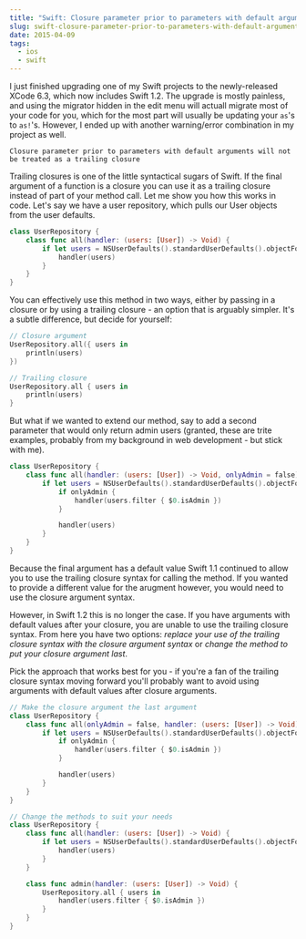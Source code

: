 ```yaml
---
title: "Swift: Closure parameter prior to parameters with default arguments will not be treated as a trailing closure"
slug: swift-closure-parameter-prior-to-parameters-with-default-arguments-will-not-be-treated-as-a-trailing-closure
date: 2015-04-09
tags:
  - ios
  - swift
---
```


I just finished upgrading one of my Swift projects to the newly-released XCode 6.3, which now includes Swift 1.2. The upgrade is mostly painless, and using the migrator hidden in the edit menu will actuall migrate most of your code for you, which for the most part will usually be updating your `as`'s to `as!`'s. However, I ended up with another warning/error combination in my project as well.

```
Closure parameter prior to parameters with default arguments will not be treated as a trailing closure
```

Trailing closures is one of the little syntactical sugars of Swift. If the final argument of a function is a closure you can use it as a trailing closure instead of part of your method call. Let me show you how this works in code. Let's say we have a user repository, which pulls our User objects from the user defaults.

```swift
class UserRepository {
    class func all(handler: (users: [User]) -> Void) {
        if let users = NSUserDefaults().standardUserDefaults().objectForKey("users") as? [User] {
            handler(users)
        }
    }
}
```

You can effectively use this method in two ways, either by passing in a closure or by using a trailing closure - an option that is arguably simpler. It's a subtle difference, but decide for yourself:

```swift
// Closure argument
UserRepository.all({ users in
    println(users)
})

// Trailing closure
UserRepository.all { users in
    println(users)
}
```

But what if we wanted to extend our method, say to add a second parameter that would only return admin users (granted, these are trite examples, probably from my background in web development - but stick with me).

```swift
class UserRepository {
    class func all(handler: (users: [User]) -> Void, onlyAdmin = false) {
        if let users = NSUserDefaults().standardUserDefaults().objectForKey("users") as? [User] {
            if onlyAdmin {
                handler(users.filter { $0.isAdmin })
            }

            handler(users)
        }
    }
}
```

Because the final argument has a default value Swift 1.1 continued to allow you to use the trailing closure syntax for calling the method. If you wanted to provide a different value for the arugment however, you would need to use the closure argument syntax.

However, in Swift 1.2 this is no longer the case. If you have arguments with default values after your closure, you are unable to use the trailing closure syntax. From here you have two options: _replace your use of the trailing closure syntax with the closure argument syntax_ or _change the method to put your closure argument last_.

Pick the approach that works best for you - if you're a fan of the trailing closure syntax moving forward you'll probably want to avoid using arguments with default values after closure arguments.

```swift
// Make the closure argument the last argument
class UserRepository {
    class func all(onlyAdmin = false, handler: (users: [User]) -> Void) {
        if let users = NSUserDefaults().standardUserDefaults().objectForKey("users") as? [User] {
            if onlyAdmin {
                handler(users.filter { $0.isAdmin })
            }

            handler(users)
        }
    }
}

// Change the methods to suit your needs
class UserRepository {
    class func all(handler: (users: [User]) -> Void) {
        if let users = NSUserDefaults().standardUserDefaults().objectForKey("users") as? [User] {
            handler(users)
        }
    }

    class func admin(handler: (users: [User]) -> Void) {
        UserRepository.all { users in
            handler(users.filter { $0.isAdmin })
        }
    }
}
```
